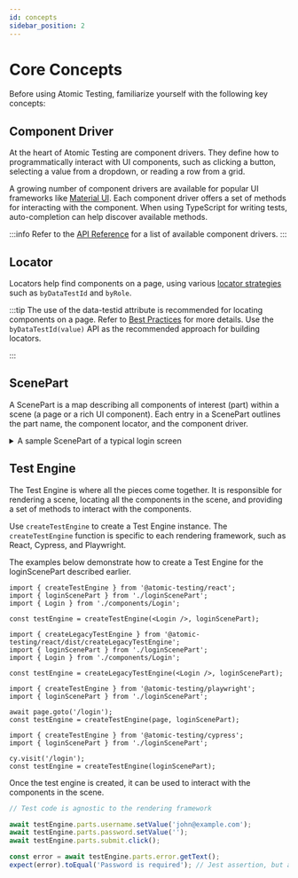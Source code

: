 ```yaml
---
id: concepts
sidebar_position: 2
---
```



# Core Concepts

Before using Atomic Testing, familiarize yourself with the following key concepts:

## Component Driver

At the heart of Atomic Testing are component drivers. They define how to programmatically interact with UI components, such as clicking a button, selecting a value from a dropdown, or reading a row from a grid.

A growing number of component drivers are available for popular UI frameworks like [Material UI](https://mui.com). Each component driver offers a set of methods for interacting with the component. When using TypeScript for writing tests, auto-completion can help discover available methods.

:::info
Refer to the [API Reference](./api-overview.mdx#component-drivers) for a list of available component drivers.
:::

## Locator

Locators help find components on a page, using various [locator strategies](./api-overview.mdx#locator) such as `byDataTestId` and `byRole`.

:::tip
The use of the data-testid attribute is recommended for locating components on a page. Refer to [Best Practices](./best-practices.mdx#data-testid) for more details. Use the `byDataTestId(value)` API as the recommended approach for building locators.

:::

## ScenePart

A ScenePart is a map describing all components of interest (part) within a scene (a page or a rich UI component). Each entry in a ScenePart outlines the part name, the component locator, and the component driver.

<details>
  <summary>A sample ScenePart of a typical login screen</summary>
  <CodeBlock language="ts">{SampleScenePart}</CodeBlock>
</details>

## Test Engine

The Test Engine is where all the pieces come together. It is responsible for rendering a scene, locating all the components in the scene, and providing a set of methods to interact with the components.

Use `createTestEngine` to create a Test Engine instance. The `createTestEngine` function is specific to each rendering framework, such as React, Cypress, and Playwright.

The examples below demonstrate how to create a Test Engine for the loginScenePart described earlier.


<Tabs>

<TabItem value="react" label="React 18+">

```tsx
import { createTestEngine } from '@atomic-testing/react';
import { loginScenePart } from './loginScenePart';
import { Login } from './components/Login';

const testEngine = createTestEngine(<Login />, loginScenePart);
```

</TabItem>

<TabItem value="react-legacy" label="React 17">

```tsx
import { createLegacyTestEngine } from '@atomic-testing/react/dist/createLegacyTestEngine';
import { loginScenePart } from './loginScenePart';
import { Login } from './components/Login';

const testEngine = createLegacyTestEngine(<Login />, loginScenePart);
```

</TabItem>

<TabItem value="playwright" label="Playwright">

```tsx
import { createTestEngine } from '@atomic-testing/playwright';
import { loginScenePart } from './loginScenePart';

await page.goto('/login');
const testEngine = createTestEngine(page, loginScenePart);
```

</TabItem>

<TabItem value="cypress" label="Cypress">

```tsx
import { createTestEngine } from '@atomic-testing/cypress';
import { loginScenePart } from './loginScenePart';

cy.visit('/login');
const testEngine = createTestEngine(loginScenePart);
```

</TabItem>
</Tabs>

Once the test engine is created, it can be used to interact with the components in the scene.

```ts
// Test code is agnostic to the rendering framework

await testEngine.parts.username.setValue('john@example.com');
await testEngine.parts.password.setValue('');
await testEngine.parts.submit.click();

const error = await testEngine.parts.error.getText();
expect(error).toEqual('Password is required'); // Jest assertion, but any assertion library can be used
```
